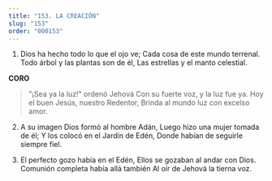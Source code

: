 ```yaml
---
title: "153. LA CREACIÓN"
slug: "153"
order: "000153"
---
```


1. Dios ha hecho todo lo que el ojo ve; Cada cosa de este mundo terrenal. Todo árbol y las plantas son de él, Las estrellas y el manto celestial.

**CORO**
>"¡Sea ya la luz!" ordenó Jehová Con su fuerte voz, y la luz fue ya.
Hoy el buen Jesús, nuestro Redentor, Brinda al mundo luz con excelso amor.

2. A su imagen Dios formó al hombre Adán, Luego hizo una mujer tomada de él;
Y los colocó en el Jardín de Edén, Donde habían de seguirle siempre fiel.

3. El perfecto gozo había en el Edén, Ellos se gozaban al andar con Dios. Comunión completa había allá también Al oír de Jehová la tierna voz.


